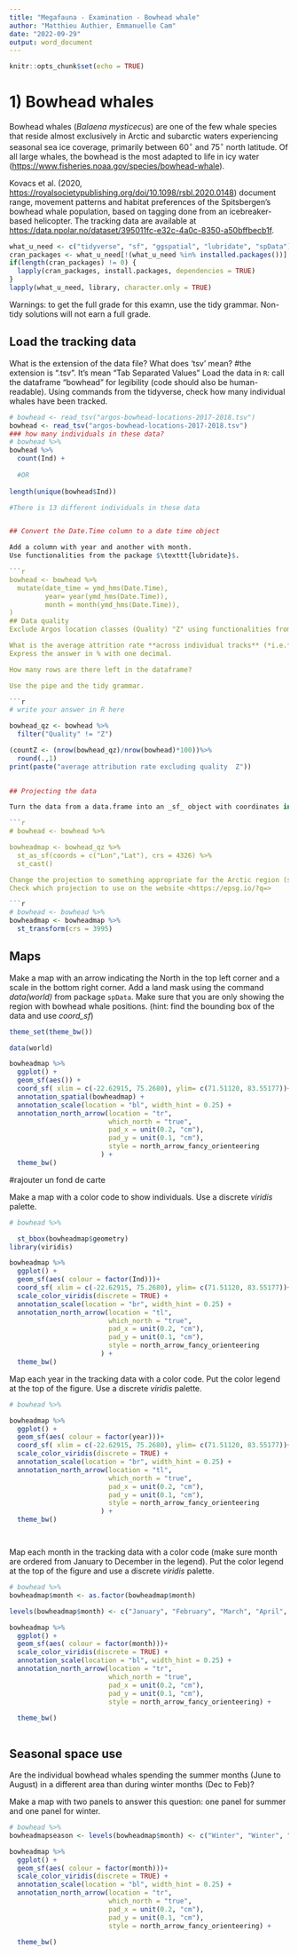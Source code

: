 ---
title: "Megafauna - Examination - Bowhead whale"
author: "Matthieu Authier, Emmanuelle Cam"
date: "2022-09-29"
output: word_document
---

```{r setup, include=FALSE}
knitr::opts_chunk$set(echo = TRUE)
```

# 1) Bowhead whales
Bowhead whales (*Balaena mysticecus*) are one of the few whale species that reside almost exclusively in Arctic and subarctic waters experiencing seasonal sea ice coverage, primarily between $60^{\circ}$ and $75^{\circ}$ north latitude. Of all large whales, the bowhead is the most adapted to life in icy water (<https://www.fisheries.noaa.gov/species/bowhead-whale>).              

Kovacs et al. (2020, <https://royalsocietypublishing.org/doi/10.1098/rsbl.2020.0148>) document range, movement patterns and habitat preferences of the Spitsbergen's bowhead whale population, based on tagging done from an icebreaker-based helicopter. The tracking data are available at <https://data.npolar.no/dataset/395011fc-e32c-4a0c-8350-a50bffbecb1f>.

```{r packages}
what_u_need <- c("tidyverse", "sf", "ggspatial", "lubridate", "spData")
cran_packages <- what_u_need[!(what_u_need %in% installed.packages())]
if(length(cran_packages) != 0) {
  lapply(cran_packages, install.packages, dependencies = TRUE)
}
lapply(what_u_need, library, character.only = TRUE)

```

Warnings: to get the full grade for this examn, use the tidy grammar. Non-tidy solutions will not earn a full grade.

## Load the tracking data
What is the extension of the data file? What does 'tsv' mean? #the extension is ".tsv". It's mean "Tab Separated Values"
Load the data in $\texttt{R}$: call the dataframe "bowhead" for legibility (code should also be human-readable).
Using commands from the tidyverse, check how many individual whales have been tracked.


```{r data}
# bowhead <- read_tsv("argos-bowhead-locations-2017-2018.tsv")
bowhead <- read_tsv("argos-bowhead-locations-2017-2018.tsv")
### how many individuals in these data?
# bowhead %>%
bowhead %>% 
  count(Ind) + 
  
  #OR 
  
length(unique(bowhead$Ind))

#There is 13 different individuals in these data


## Convert the Date.Time column to a date time object

Add a column with year and another with month.
Use functionalities from the package $\texttt{lubridate}$.

```{r}
bowhead <- bowhead %>%
  mutate(date_time = ymd_hms(Date.Time),
         year= year(ymd_hms(Date.Time)),
         month = month(ymd_hms(Date.Time)),
)
## Data quality
Exclude Argos location classes (Quality) "Z" using functionalities from the tidyverse.

What is the average attrition rate **across individual tracks** (*i.e.* how many data points are being lost on average by excluding the "Z" class on a track)?
Express the answer in % with one decimal.

How many rows are there left in the dataframe?

Use the pipe and the tidy grammar.

```{r attrition}
# write your answer in R here

bowhead_qz <- bowhead %>%
  filter("Quality" != "Z")

(countZ <- (nrow(bowhead_qz)/nrow(bowhead)*100))%>%
  round(.,1)
print(paste("average attribution rate excluding quality  Z"))
 

## Projecting the data

Turn the data from a data.frame into an _sf_ object with coordinates in WGS84.

```{r project}
# bowhead <- bowhead %>%

bowheadmap <- bowhead_qz %>%
  st_as_sf(coords = c("Lon","Lat"), crs = 4326) %>%
  st_cast()

Change the projection to something appropriate for the Arctic region (still using WGS84)
Check which projection to use on the website <https://epsg.io/?q=>

```{r reproject}
# bowhead <- bowhead %>%
bowheadmap <- bowheadmap %>%
  st_transform(crs = 3995)
```

## Maps
Make a map with an arrow indicating the North in the top left corner and a scale in the bottom right corner.
Add a land mask using the command _data(world)_ from package $\texttt{spData}$.
Make sure that you are only showing the region with bowhead whale positions.
(hint: find the bounding box of the data and use _coord_sf_)

```{r map1}
theme_set(theme_bw())

data(world)

bowheadmap %>%
  ggplot() +
  geom_sf(aes()) +
  coord_sf( xlim = c(-22.62915, 75.2680), ylim= c(71.51120, 83.55177))+
  annotation_spatial(bowheadmap) +
  annotation_scale(location = "bl", width_hint = 0.25) +
  annotation_north_arrow(location = "tr",
                         which_north = "true",
                         pad_x = unit(0.2, "cm"),
                         pad_y = unit(0.1, "cm"),
                         style = north_arrow_fancy_orienteering
                       ) +
  theme_bw() 
```

#rajouter un fond de carte

Make a map with a color code to show individuals. Use a discrete _viridis_ palette.

```{r map2}
# bowhead %>%

  st_bbox(bowheadmap$geometry)
library(viridis)

bowheadmap %>%
  ggplot() +
  geom_sf(aes( colour = factor(Ind)))+
  coord_sf( xlim = c(-22.62915, 75.2680), ylim= c(71.51120, 83.55177))+
  scale_color_viridis(discrete = TRUE) +
  annotation_scale(location = "br", width_hint = 0.25) +
  annotation_north_arrow(location = "tl",
                         which_north = "true",
                         pad_x = unit(0.2, "cm"),
                         pad_y = unit(0.1, "cm"),
                         style = north_arrow_fancy_orienteering
                       ) +
  theme_bw()
```
  

Map each year in the tracking data with a color code.
Put the color legend at the top of the figure. Use a discrete _viridis_ palette.

```{r map3}
# bowhead %>%

bowheadmap %>%
  ggplot() +
  geom_sf(aes( colour = factor(year)))+
  coord_sf( xlim = c(-22.62915, 75.2680), ylim= c(71.51120, 83.55177))+
  scale_color_viridis(discrete = TRUE) +
  annotation_scale(location = "br", width_hint = 0.25) +
  annotation_north_arrow(location = "tl",
                         which_north = "true",
                         pad_x = unit(0.2, "cm"),
                         pad_y = unit(0.1, "cm"),
                         style = north_arrow_fancy_orienteering
                       ) +
  theme_bw()




```

Map each month in the tracking data with a color code (make sure month are ordered from January to December in the legend). 
Put the color legend at the top of the figure and use a discrete _viridis_ palette.

```{r map4}
# bowhead %>%
bowheadmap$month <- as.factor(bowheadmap$month)

levels(bowheadmap$month) <- c("January", "February", "March", "April", "Mai", "June", "July", "August", "September", "October", "November", "December")

bowheadmap %>%
  ggplot() +
  geom_sf(aes( colour = factor(month)))+
  scale_color_viridis(discrete = TRUE) +
  annotation_scale(location = "bl", width_hint = 0.25) +
  annotation_north_arrow(location = "tr",
                         which_north = "true",
                         pad_x = unit(0.2, "cm"),
                         pad_y = unit(0.1, "cm"),
                         style = north_arrow_fancy_orienteering) +
  
  theme_bw()



```

## Seasonal space use
Are the individual bowhead whales spending the summer months (June to August) in a different area than during winter months (Dec to Feb)?

Make a map with two panels to answer this question: one panel for summer and one panel for winter.


```{r map5}
# bowhead %>%
bowheadmapseason <- levels(bowheadmap$month) <- c("Winter", "Winter", "Spring", "Spring", "Spring", "Summer", "Summer", "Summer", "Fall", "Fall", "Fall", "Winter")

bowheadmap %>%
  ggplot() +
  geom_sf(aes( colour = factor(month)))+
  scale_color_viridis(discrete = TRUE) +
  annotation_scale(location = "bl", width_hint = 0.25) +
  annotation_north_arrow(location = "tr",
                         which_north = "true",
                         pad_x = unit(0.2, "cm"),
                         pad_y = unit(0.1, "cm"),
                         style = north_arrow_fancy_orienteering) +
  
  theme_bw()


```

